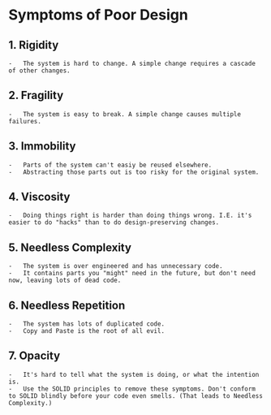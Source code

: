 # Symptoms of Poor Design

## 1. **Rigidity**

    -   The system is hard to change. A simple change requires a cascade of other changes.

## 2. **Fragility**

    -   The system is easy to break. A simple change causes multiple failures.

## 3. **Immobility**

    -   Parts of the system can't easiy be reused elsewhere.
    -   Abstracting those parts out is too risky for the original system.

## 4. **Viscosity**

    -   Doing things right is harder than doing things wrong. I.E. it's easier to do "hacks" than to do design-preserving changes.

## 5. **Needless Complexity**

    -   The system is over engineered and has unnecessary code.
    -   It contains parts you "might" need in the future, but don't need now, leaving lots of dead code.

## 6. **Needless Repetition**

    -   The system has lots of duplicated code.
    -   Copy and Paste is the root of all evil.

## 7. **Opacity**

    -   It's hard to tell what the system is doing, or what the intention is.
    -   Use the SOLID principles to remove these symptoms. Don't conform to SOLID blindly before your code even smells. (That leads to Needless Complexity.)
